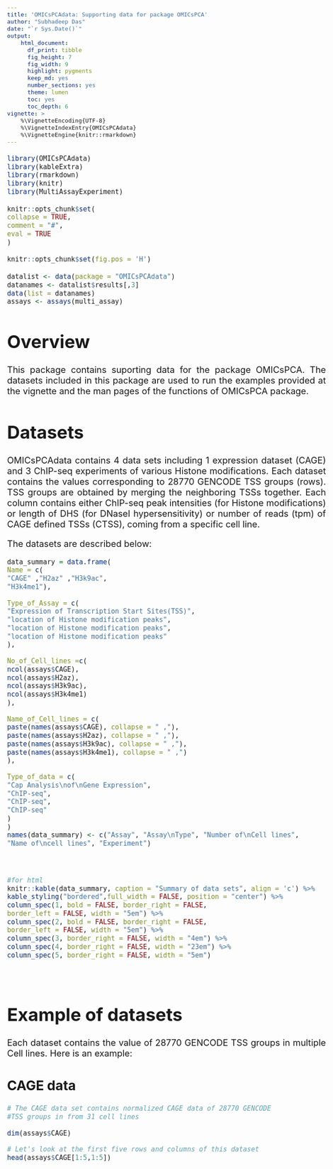 ---
title: 'OMICsPCAdata: Supporting data for package OMICsPCA'
author: "Subhadeep Das"
date: "`r Sys.Date()`"
output:
    html_document:
      df_print: tibble
      fig_height: 7
      fig_width: 9
      highlight: pygments
      keep_md: yes
      number_sections: yes
      theme: lumen
      toc: yes
      toc_depth: 6
vignette: >
    %\VignetteEncoding{UTF-8} 
    %\VignetteIndexEntry{OMICsPCAdata} 
    %\VignetteEngine{knitr::rmarkdown}
---

<style type="text/css">

body, td {
    font-size: 20px;
    text-align: justify
}
code.r{
    font-size: 15px;
}
pre {
    font-size: 15px
}
</style>


```{r include = TRUE, echo = FALSE, message = FALSE, warning = FALSE}
library(OMICsPCAdata)
library(kableExtra)
library(rmarkdown)
library(knitr)
library(MultiAssayExperiment)
```

```{r setup, include = FALSE}
knitr::opts_chunk$set(
collapse = TRUE,
comment = "#",
eval = TRUE
)

```

```{r global_options, include=FALSE}
knitr::opts_chunk$set(fig.pos = 'H')
```

```{r echo = FALSE}
datalist <- data(package = "OMICsPCAdata")
datanames <- datalist$results[,3]
data(list = datanames)
assays <- assays(multi_assay)
```

# Overview

This package contains suporting data for the package OMICsPCA.
The datasets included in this package are used to run the examples
provided at the vignette and the man pages of the
functions of OMICsPCA package.

# Datasets

OMICsPCAdata contains 4 data sets including 1 
expression dataset (CAGE) and 3 ChIP-seq 
experiments of various Histone
modifications. Each dataset contains the values 
corresponding to 28770 GENCODE TSS groups (rows).
TSS groups are obtained by merging the neighboring TSSs
together. Each column contains either ChIP-seq
peak intensities (for Histone modifications) or length
of DHS (for DNaseI hypersensitivity) or number of reads
(tpm) of CAGE defined TSSs (CTSS), coming from a specific
cell line.


The datasets are described below:

```{r echo =FALSE}
data_summary = data.frame(
Name = c(
"CAGE" ,"H2az" ,"H3k9ac",
"H3k4me1"),

Type_of_Assay = c(
"Expression of Transcription Start Sites(TSS)",
"location of Histone modification peaks",
"location of Histone modification peaks",
"location of Histone modification peaks"
),

No_of_Cell_lines =c(
ncol(assays$CAGE),
ncol(assays$H2az),
ncol(assays$H3k9ac),
ncol(assays$H3k4me1)
),

Name_of_Cell_lines = c(
paste(names(assays$CAGE), collapse = " ,"),
paste(names(assays$H2az), collapse = " ,"),
paste(names(assays$H3k9ac), collapse = " ,"),
paste(names(assays$H3k4me1), collapse = " ,")
),

Type_of_data = c(
"Cap Analysis\nof\nGene Expression",
"ChIP-seq",
"ChIP-seq",
"ChIP-seq"
)
)
names(data_summary) <- c("Assay", "Assay\nType", "Number of\nCell lines",
"Name of\ncell lines", "Experiment")
```
\  
```{r,eval = TRUE, echo=FALSE, results='asis'}
#for html
knitr::kable(data_summary, caption = "Summary of data sets", align = 'c') %>% 
kable_styling("bordered",full_width = FALSE, position = "center") %>%
column_spec(1, bold = FALSE, border_right = FALSE,
border_left = FALSE, width = "5em") %>%
column_spec(2, bold = FALSE, border_right = FALSE,
border_left = FALSE, width = "5em") %>%
column_spec(3, border_right = FALSE, width = "4em") %>%
column_spec(4, border_right = FALSE, width = "23em") %>%
column_spec(5, border_right = FALSE, width = "5em")
```
\  

# Example of datasets

Each dataset contains the value of 28770 GENCODE TSS groups in
multiple Cell lines. Here is an example:

## CAGE data

```{r}
# The CAGE data set contains normalized CAGE data of 28770 GENCODE
#TSS groups in from 31 cell lines

dim(assays$CAGE)

# Let's look at the first five rows and columns of this dataset
head(assays$CAGE[1:5,1:5])
```

